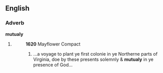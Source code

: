 ==English==

===Adverb===
'''mutualy'''

# {{archaic spelling of|[[mutually]]}}
#: '''1620''' Mayflower Compact
#:# ...a voyage to plant ye first colonie in ye Northerne parts of Virginia, doe by these presents solemnly & '''mutualy''' in ye presence of God...